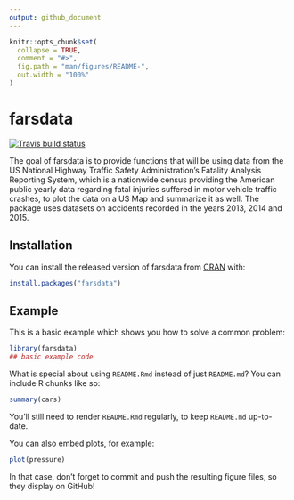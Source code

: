```yaml
---
output: github_document
---
```


<!-- README.md is generated from README.Rmd. Please edit that file -->

```r
knitr::opts_chunk$set(
  collapse = TRUE,
  comment = "#>",
  fig.path = "man/figures/README-",
  out.width = "100%"
)
```

# farsdata

<!-- badges: start -->
[![Travis build status](https://travis-ci.com/Noob-Programr/farsdata.svg?branch=master)](https://travis-ci.com/Noob-Programr/farsdata)
<!-- badges: end -->

The goal of farsdata is to provide functions that will be using data from the US National Highway Traffic Safety Administration's Fatality Analysis Reporting System, which is a nationwide census providing the American public yearly data regarding fatal injuries suffered in motor vehicle traffic crashes, to plot
the data on a US Map and summarize it as well. The package uses datasets on accidents recorded in the years 2013, 2014 and 2015.

## Installation

You can install the released version of farsdata from [CRAN](https://CRAN.R-project.org) with:

``` r
install.packages("farsdata")
```

## Example

This is a basic example which shows you how to solve a common problem:

```r
library(farsdata)
## basic example code
```

What is special about using `README.Rmd` instead of just `README.md`? You can include R chunks like so:

```r
summary(cars)
```

You'll still need to render `README.Rmd` regularly, to keep `README.md` up-to-date.

You can also embed plots, for example:

```r
plot(pressure)
```

In that case, don't forget to commit and push the resulting figure files, so they display on GitHub!
